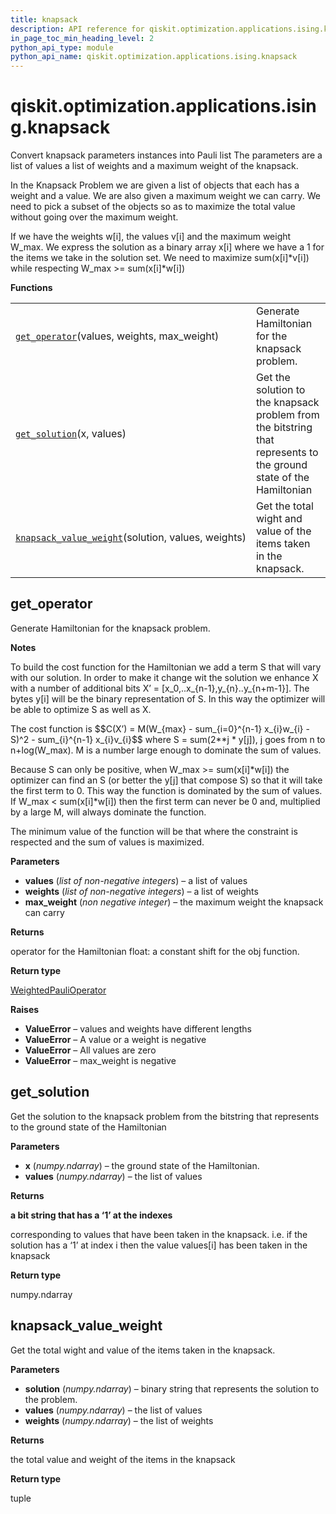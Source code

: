 ```yaml
---
title: knapsack
description: API reference for qiskit.optimization.applications.ising.knapsack
in_page_toc_min_heading_level: 2
python_api_type: module
python_api_name: qiskit.optimization.applications.ising.knapsack
---
```


<span id="qiskit-optimization-applications-ising-knapsack" />

# qiskit.optimization.applications.ising.knapsack

Convert knapsack parameters instances into Pauli list The parameters are a list of values a list of weights and a maximum weight of the knapsack.

In the Knapsack Problem we are given a list of objects that each has a weight and a value. We are also given a maximum weight we can carry. We need to pick a subset of the objects so as to maximize the total value without going over the maximum weight.

If we have the weights w\[i], the values v\[i] and the maximum weight W\_max. We express the solution as a binary array x\[i] where we have a 1 for the items we take in the solution set. We need to maximize sum(x\[i]\*v\[i]) while respecting W\_max >= sum(x\[i]\*w\[i])

**Functions**

|                                                                                                                                                                                                      |                                                                                                                    |
| ---------------------------------------------------------------------------------------------------------------------------------------------------------------------------------------------------- | ------------------------------------------------------------------------------------------------------------------ |
| [`get_operator`](#qiskit.optimization.applications.ising.knapsack.get_operator "qiskit.optimization.applications.ising.knapsack.get_operator")(values, weights, max\_weight)                         | Generate Hamiltonian for the knapsack problem.                                                                     |
| [`get_solution`](#qiskit.optimization.applications.ising.knapsack.get_solution "qiskit.optimization.applications.ising.knapsack.get_solution")(x, values)                                            | Get the solution to the knapsack problem from the bitstring that represents to the ground state of the Hamiltonian |
| [`knapsack_value_weight`](#qiskit.optimization.applications.ising.knapsack.knapsack_value_weight "qiskit.optimization.applications.ising.knapsack.knapsack_value_weight")(solution, values, weights) | Get the total wight and value of the items taken in the knapsack.                                                  |

## get\_operator

<Function id="qiskit.optimization.applications.ising.knapsack.get_operator" github="https://github.com/qiskit-community/qiskit-aqua/tree/stable/0.9/qiskit/optimization/applications/ising/knapsack.py" signature="get_operator(values, weights, max_weight)">
  Generate Hamiltonian for the knapsack problem.

  **Notes**

  To build the cost function for the Hamiltonian we add a term S that will vary with our solution. In order to make it change wit the solution we enhance X with a number of additional bits X’ = \[x\_0,..x\_\{n-1},y\_\{n}..y\_\{n+m-1}]. The bytes y\[i] will be the binary representation of S. In this way the optimizer will be able to optimize S as well as X.

  The cost function is \$\$C(X’) = M(W\_\{max} - sum\_\{i=0}^\{n-1} x\_\{i}w\_\{i} - S)^2 - sum\_\{i}^\{n-1} x\_\{i}v\_\{i}\$\$ where S = sum(2\*\*j \* y\[j]), j goes from n to n+log(W\_max). M is a number large enough to dominate the sum of values.

  Because S can only be positive, when W\_max >= sum(x\[i]\*w\[i]) the optimizer can find an S (or better the y\[j] that compose S) so that it will take the first term to 0. This way the function is dominated by the sum of values. If W\_max \< sum(x\[i]\*w\[i]) then the first term can never be 0 and, multiplied by a large M, will always dominate the function.

  The minimum value of the function will be that where the constraint is respected and the sum of values is maximized.

  **Parameters**

  *   **values** (*list of non-negative integers*) – a list of values
  *   **weights** (*list of non-negative integers*) – a list of weights
  *   **max\_weight** (*non negative integer*) – the maximum weight the knapsack can carry

  **Returns**

  operator for the Hamiltonian float: a constant shift for the obj function.

  **Return type**

  [WeightedPauliOperator](qiskit.aqua.operators.legacy.WeightedPauliOperator "qiskit.aqua.operators.legacy.WeightedPauliOperator")

  **Raises**

  *   **ValueError** – values and weights have different lengths
  *   **ValueError** – A value or a weight is negative
  *   **ValueError** – All values are zero
  *   **ValueError** – max\_weight is negative
</Function>

## get\_solution

<Function id="qiskit.optimization.applications.ising.knapsack.get_solution" github="https://github.com/qiskit-community/qiskit-aqua/tree/stable/0.9/qiskit/optimization/applications/ising/knapsack.py" signature="get_solution(x, values)">
  Get the solution to the knapsack problem from the bitstring that represents to the ground state of the Hamiltonian

  **Parameters**

  *   **x** (*numpy.ndarray*) – the ground state of the Hamiltonian.
  *   **values** (*numpy.ndarray*) – the list of values

  **Returns**

  **a bit string that has a ‘1’ at the indexes**

  corresponding to values that have been taken in the knapsack. i.e. if the solution has a ‘1’ at index i then the value values\[i] has been taken in the knapsack

  **Return type**

  numpy.ndarray
</Function>

## knapsack\_value\_weight

<Function id="qiskit.optimization.applications.ising.knapsack.knapsack_value_weight" github="https://github.com/qiskit-community/qiskit-aqua/tree/stable/0.9/qiskit/optimization/applications/ising/knapsack.py" signature="knapsack_value_weight(solution, values, weights)">
  Get the total wight and value of the items taken in the knapsack.

  **Parameters**

  *   **solution** (*numpy.ndarray*) – binary string that represents the solution to the problem.
  *   **values** (*numpy.ndarray*) – the list of values
  *   **weights** (*numpy.ndarray*) – the list of weights

  **Returns**

  the total value and weight of the items in the knapsack

  **Return type**

  tuple
</Function>


